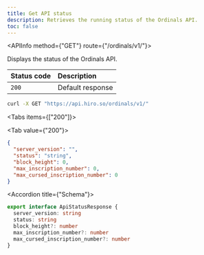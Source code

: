 ```yaml
---
title: Get API status
description: Retrieves the running status of the Ordinals API.
toc: false
---
```



<Root>

<API>

<APIInfo method={"GET"} route={"/ordinals/v1/"}>

Displays the status of the Ordinals API.

| Status code | Description      |
| :---------- | :--------------- |
| `200`       | Default response |

</APIInfo>

<APIExample>

```bash title="curl"
curl -X GET "https://api.hiro.so/ordinals/v1/"
```

<Tabs items={["200"]}>

<Tab value={"200"}>

```json title="Example response"
{
  "server_version": "",
  "status": "string",
  "block_height": 0,
  "max_inscription_number": 0,
  "max_cursed_inscription_number": 0
}
```

<Accordions>

<Accordion title={"Schema"}>

```ts
export interface ApiStatusResponse {
  server_version: string
  status: string
  block_height?: number
  max_inscription_number?: number
  max_cursed_inscription_number?: number
}
```

</Accordion>

</Accordions>

</Tab>

</Tabs>

</APIExample>

</API>

</Root>
